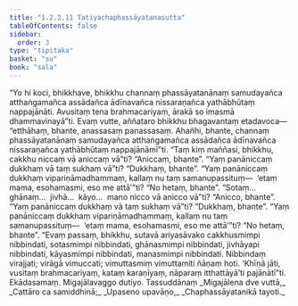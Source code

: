 ```yaml
---
title: "1.2.2.11 Tatiyachaphassāyatanasutta"
tableOfContents: false
sidebar:
  order: 3
type: "tipitaka"
basket: "su"
book: "sala"
---
```



<DynamicBreadcrumb />

<Division number="73" book="sala">

<Paragraph number="261" book="sala">
“Yo hi koci, bhikkhave, bhikkhu channaṃ phassāyatanānaṃ samudayañca atthaṅgamañca assādañca ādīnavañca nissaraṇañca yathābhūtaṃ nappajānāti. Avusitaṃ tena brahmacariyaṃ, ārakā so imasmā dhammavinayā”ti.
</Paragraph>

<Paragraph number="262" book="sala">
Evaṃ vutte, aññataro bhikkhu bhagavantaṃ etadavoca—  “etthāhaṃ, bhante, anassasaṃ panassasaṃ. Ahañhi, bhante, channaṃ phassāyatanānaṃ samudayañca atthaṅgamañca assādañca ādīnavañca nissaraṇañca yathābhūtaṃ nappajānāmī”ti.
</Paragraph>

<Paragraph number="263" book="sala">
“Taṃ kiṃ maññasi, bhikkhu, cakkhu niccaṃ vā aniccaṃ vā”ti?
</Paragraph>

<Paragraph number="264" book="sala">
“Aniccaṃ, bhante”.
</Paragraph>

<Paragraph number="265" book="sala">
“Yaṃ panāniccaṃ dukkhaṃ vā taṃ sukhaṃ vā”ti?
</Paragraph>

<Paragraph number="266" book="sala">
“Dukkhaṃ, bhante”.
</Paragraph>

<Paragraph number="267" book="sala">
“Yaṃ panāniccaṃ dukkhaṃ vipariṇāmadhammaṃ, kallaṃ nu taṃ samanupassituṃ—  ‘etaṃ mama, esohamasmi, eso me attā’”ti?
</Paragraph>

<Paragraph number="268" book="sala">
“No hetaṃ, bhante”.
</Paragraph>

<Paragraph number="269" book="sala">
“Sotaṃ…  ghānaṃ…  jivhā…  kāyo…  mano nicco vā anicco vā”ti?
</Paragraph>

<Paragraph number="270" book="sala">
“Anicco, bhante”.
</Paragraph>

<Paragraph number="271" book="sala">
“Yaṃ panāniccaṃ dukkhaṃ vā taṃ sukhaṃ vā”ti?
</Paragraph>

<Paragraph number="272" book="sala">
“Dukkhaṃ, bhante”.
</Paragraph>

<Paragraph number="273" book="sala">
“Yaṃ panāniccaṃ dukkhaṃ vipariṇāmadhammaṃ, kallaṃ nu taṃ samanupassituṃ—  ‘etaṃ mama, esohamasmi, eso me attā’”ti?
</Paragraph>

<Paragraph number="274" book="sala">
“No hetaṃ, bhante”.
</Paragraph>

<Paragraph number="275" book="sala">
“Evaṃ passaṃ, bhikkhu, sutavā ariyasāvako cakkhusmimpi nibbindati, sotasmimpi nibbindati, ghānasmimpi nibbindati, jivhāyapi nibbindati, kāyasmimpi nibbindati, manasmimpi nibbindati. Nibbindaṃ virajjati; virāgā vimuccati; vimuttasmiṃ vimuttamiti ñāṇaṃ hoti. ‘Khīṇā jāti, vusitaṃ brahmacariyaṃ, kataṃ karaṇīyaṃ, nāparaṃ itthattāyā’ti pajānātī”ti.

</Paragraph>
</Division>

<Paragraph number="276" type="center" book="sala">
Ekādasamaṃ.



</Paragraph>

<Paragraph number="277" type="center" book="sala">
Migajālavaggo dutiyo.



</Paragraph>

<Paragraph number="278" type="center" book="sala">
Tassuddānaṃ


</Paragraph>

<Paragraph number="279" type="verses" book="sala">
_Migajālena dve vuttā,_  
_Cattāro ca samiddhinā;_  
_Upaseno upavāṇo,_  
_Chaphassāyatanikā tayoti._
</Paragraph>